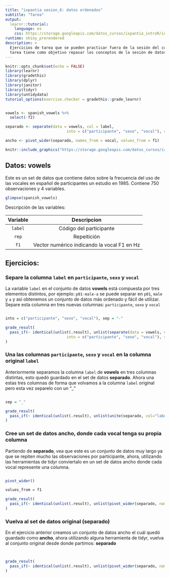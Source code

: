 ```yaml
---
title: "ixpantia sesion_6: datos ordenados"
subtitle: "Tarea"
output: 
  learnr::tutorial:
    language: es
    css: https://storage.googleapis.com/datos_cursos/ixpantia_introR/intro_r.css
runtime: shiny_prerendered
description: >
  Ejercicios de tarea que se pueden practicar fuera de la sesión del curso. Esta
  tarea tiene como objetivo repasar los conceptos de la sesión de datos ordenados.
---
```


<style>
@import url('https://fonts.googleapis.com/css2?family=Roboto+Mono&family=Roboto+Slab&family=Source+Sans+Pro:wght@300;400&display=swap');

@import url('https://fonts.googleapis.com/css2?family=Lato&display=swap');
</style> 

```r
knitr::opts_chunk$set(echo = FALSE)
library(learnr)
library(gradethis)
library(dplyr)
library(janitor)
library(tidyr)
library(untidydata)
tutorial_options(exercise.checker = gradethis::grade_learnr)


vowels <- spanish_vowels %>% 
  select(-f2)

separado <- separate(data = vowels, col = label, 
                           into = c("participante", "sexo", "vocal"), sep = "-")

ancho <- pivot_wider(separado, names_from = vocal, values_from = f1)
```

```r
knitr::include_graphics("https://storage.googleapis.com/datos_cursos/ixpantia_introR/ixpantia_logo.png")    
```

## Datos: **vowels**

Este es un set de datos que contiene datos sobre la frecuencia del uso de las vocales en español de participantes un estudio en 1985. Contiene 750 observaciones y 4 variables. 
```r
glimpse(spanish_vowels)
```

Descripción de las variables:

| Variable | Descripcion |
|:--------:|:-----------:|
| `label` | Código del participante | 
| `rep` | Repeitición |
| `f1`| Vector numérico indicando la vocal F1 en Hz  | 

## Ejercicios:

### Separe la columna `label` en `participante`, `sexo` y `vocal`

La variable `label` en el conjunto de datos **vowels** está compuesta por tres elementos distintos, por ejemplo: `p01-male-a` se puede separar en `p01`, `male` y `a` y así obtenemos un conjunto de datos más ordenado y fácil de utilizar. Separe esta columna en tres nuevas columnas: `participante`, `sexo` y `vocal`

```r

```

```r
into = c("participante", "sexo", "vocal"), sep = "-"
```

```r
grade_result(
  pass_if(~ identical(unlist(.result), unlist(separate(data = vowels, col = label, 
                           into = c("participante", "sexo", "vocal"), sep = "-"))), "Muy bien!")
)
```

### Una las columnas `participante`, `sexo` y `vocal` en la columna original `label`

Anteriormente separamos la columna `label` de **vowels** en tres columnas distintas, esto quedó guardado en el set de datos **separado**. Ahora una estas tres columnas de forma que volvamos a la columna `label` original pero esta vez separelo con un "_"

```r

```

```r
sep = "_"
```

```r
grade_result(
  pass_if(~ identical(unlist(.result), unlist(unite(separado, col="label", participante:vocal, sep = "_"))), "Muy bien!")
)
```


### Cree un set de datos ancho, donde cada vocal tenga su propia columna 

Partiendo de **separado**, vea que este es un conjunto de datos muy largo ya que se repiten mucho las observaciones por participante, ahora, utilizando las herramientas de tidyr conviertalo en un set de datos ancho donde cada vocal represente una columna. 
```r

```

```r
pivot_wider()
```

```r
values_from = f1
```

```r
grade_result(
  pass_if(~ identical(unlist(.result), unlist(pivot_wider(separado, names_from = vocal, values_from = f1))), "Excelente!")
)
```


### Vuelva al set de datos original (**separado**)

En el ejercicio anterior creamos un conjunto de datos ancho el cuál quedó guardado como **ancho**, ahora utilizando alguna herramienta de tidyr, vuelva al conjunto original desde donde partimos: **separado**

```r

```

```r

```

```r
grade_result(
  pass_if(~ identical(unlist(.result), unlist(pivot_wider(separado, names_from = vocal, values_from = f1))), "Bien hecho!")
)
```

